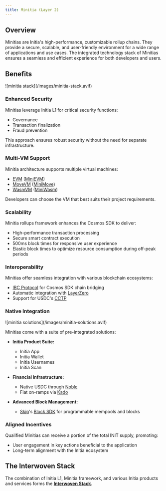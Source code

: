 ```yaml
---
title: Minitia (Layer 2)
---
```


## Overview

Minitias are Initia's high-performance, customizable rollup chains. They provide a secure, scalable, and user-friendly environment for a wide range of applications and use cases. The integrated technology stack of Minitias ensures a seamless and efficient experience for both developers and users.

## Benefits

<Frame type="glass" caption="Minitia Tech Stack">
  ![minitia stack](/images/minitia-stack.avif)
</Frame>

### Enhanced Security

Minitias leverage Initia L1 for critical security functions:
- Governance
- Transaction finalization
- Fraud prevention

This approach ensures robust security without the need for separate infrastructure.

### Multi-VM Support

Minitia architecture supports multiple virtual machines:
- [EVM](https://ethereum.org/en/developers/docs/evm/) ([MiniEVM](/initia-and-minitias/technical-architecture/minitias/vms/minievm/introduction))
- [MoveVM](https://aptos.dev/en/network/blockchain/move) ([MiniMove](/initia-and-minitias/technical-architecture/minitias/vms/minimove/introduction))
- [WasmVM](https://cosmwasm.com) ([MiniWasm](/initia-and-minitias/technical-architecture/minitias/vms/miniwasm/introduction))

Developers can choose the VM that best suits their project requirements.

### Scalability

Minitia rollups framework enhances the Cosmos SDK to deliver:
- High-performance transaction processing
- Secure smart contract execution
- 500ms block times for responsive user experience
- Elastic block times to optimize resource consumption during off-peak periods

### Interoperability

Minitias offer seamless integration with various blockchain ecosystems:
- [IBC Protocol](https://www.ibcprotocol.dev) for Cosmos SDK chain bridging
- Automatic integration with [LayerZero](https://layerzero.network/)
- Support for USDC's [CCTP](https://www.circle.com/en/cross-chain-transfer-protocol)

### Native Integration

<Frame type="glass" caption="Minitia Out-of-the-Box Solutions">
  ![minitia solutions](/images/minitia-solutions.avif)
</Frame>

Minitias come with a suite of pre-integrated solutions:

- **Initia Product Suite:**
  - Initia App
  - Initia Wallet
  - Initia Usernames
  - Initia Scan

- **Financial Infrastructure:**
  - Native USDC through [Noble](https://nobleassets.xyz)
  - Fiat on-ramps via [Kado](https://kado.money)

- **Advanced Block Management:**
  - [Skip](https://skip.money)'s [Block SDK](https://skip-protocol-docs.netlify.app/blocksdk/overview/) for programmable mempools and blocks

### Aligned Incentives

Qualified Minitias can receive a portion of the total INIT supply, promoting:
- User engagement in key actions beneficial to the application
- Long-term alignment with the Initia ecosystem

## The Interwoven Stack

The combination of Initia L1, Minitia framework, and various Initia products and services forms the [**Interwoven Stack**](/home/core-concepts/interwoven-stack).